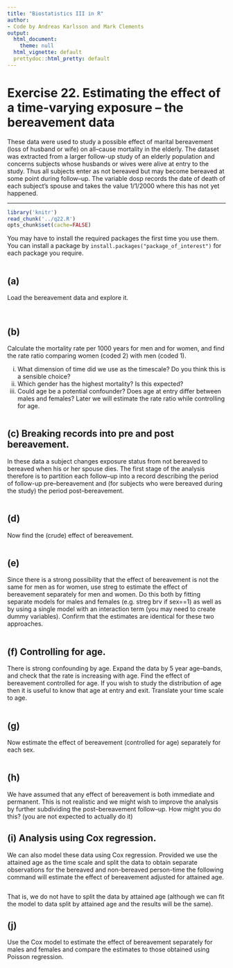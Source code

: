 ```yaml
---
title: "Biostatistics III in R"
author:
- Code by Andreas Karlsson and Mark Clements
output:
  html_document:
    theme: null
  html_vignette: default
  prettydoc::html_pretty: default
---
```


# Exercise 22. Estimating the effect of a time-varying exposure – the bereavement data #


These data were used to study a possible effect of marital bereavement (loss of husband or wife) on all–cause mortality in the elderly. The dataset was extracted from a larger follow-up study of an elderly population and concerns subjects whose husbands or wives were alive at entry to the study. Thus all subjects enter as not bereaved but may become bereaved at some point during follow–up. The variable dosp records the date of death of each subject’s spouse and takes the value 1/1/2000 where this has not yet happened.


-----------


```r
library('knitr')
read_chunk('../q22.R')
opts_chunk$set(cache=FALSE)
```

You may have to install the required packages the first time you use them. You can install a package by `install.packages("package_of_interest")` for each package you require.

```r
```

## (a) ## 

Load the bereavement data and explore it.

```r
```

```r
```

## (b) ## 
Calculate the mortality rate per 1000 years for men and for women, and find the rate ratio comparing women (coded 2) with men (coded 1).

  i. What dimension of time did we use as the timescale? Do you think this is a sensible choice?
  ii. Which gender has the highest mortality? Is this expected?
  iii. Could age be a potential confounder? Does age at entry differ between males and females? Later we will estimate the rate ratio while controlling for age.

```r
```

## (c) Breaking records into pre and post bereavement. ## 
In these data a subject changes exposure status from not bereaved to bereaved when his or her spouse dies. The first stage of the analysis therefore is to partition each follow–up into a record describing the period of follow-up pre–bereavement and (for subjects who were bereaved during the study) the period post–bereavement.

```r
```

## (d) ## 
Now find the (crude) effect of bereavement.


```r
```

## (e) ## 
Since there is a strong possibility that the effect of bereavement is not the same for men as for women, use streg to estimate the effect of bereavement separately for men and women. Do this both by fitting separate models for males and females (e.g. streg brv if sex==1) as well as by using a single model with an interaction term (you may need to create dummy variables). Confirm that the estimates are identical for these two approaches.

```r
```

## (f) Controlling for age.## 
There is strong confounding by age. Expand the data by 5 year age–bands, and check that the rate is increasing with age. Find the effect of bereavement controlled for age. If you wish to study the distribution of age then it is useful to know that age at entry and exit. Translate your time scale to age.

```r
```

## (g) ## 
Now estimate the effect of bereavement (controlled for age) separately for each sex.

```r
```

## (h) ## 
We have assumed that any effect of bereavement is both immediate and permanent. This is not realistic and we might wish to improve the analysis by further subdividing the post–bereavement follow–up. How might you do this? (you are not expected to actually do it)

## (i) Analysis using Cox regression.## 
We can also model these data using Cox regression. Provided we use the attained age as the time scale and split the data to obtain separate observations for the bereaved and non-bereaved person-time the following command will estimate the effect of bereavement adjusted for attained age.

```r
```

That is, we do not have to split the data by attained age (although we can fit the model to data split by attained age and the results will be the same).

## (j) ## 
Use the Cox model to estimate the effect of bereavement separately for males and females and compare the estimates to those obtained using Poisson regression.

```r
```
